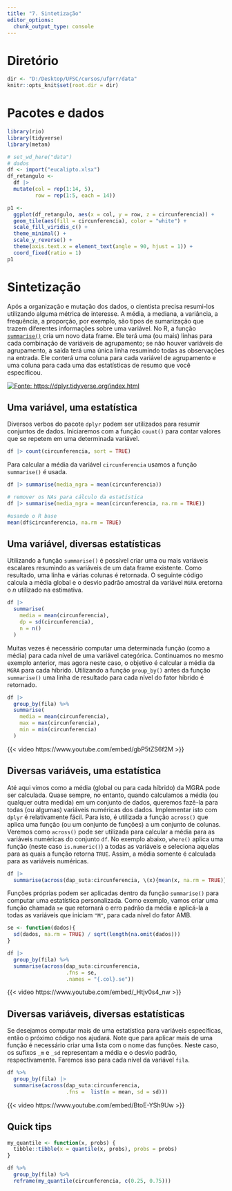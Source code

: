 ```yaml
---
title: "7. Sintetização"
editor_options: 
  chunk_output_type: console
---
```


# Diretório

```r
dir <- "D:/Desktop/UFSC/cursos/ufprr/data"
knitr::opts_knit$set(root.dir = dir)
```


# Pacotes e dados

```r
library(rio)
library(tidyverse)
library(metan)

# set_wd_here("data")
# dados
df <- import("eucalipto.xlsx")
df_retangulo <- 
  df |> 
  mutate(col = rep(1:14, 5),
         row = rep(1:5, each = 14))

p1 <- 
  ggplot(df_retangulo, aes(x = col, y = row, z = circunferencia)) +
  geom_tile(aes(fill = circunferencia), color = "white") +
  scale_fill_viridis_c() +
  theme_minimal() +
  scale_y_reverse() + 
  theme(axis.text.x = element_text(angle = 90, hjust = 1)) +
  coord_fixed(ratio = 1)
p1
```



# Sintetização

Após a organização e mutação dos dados, o cientista precisa resumi-los utilizando alguma métrica de interesse. A média, a mediana, a variância, a frequência, a proporção, por exemplo, são tipos de sumarização que trazem diferentes informações sobre uma variável. No R, a função [`summarise()`](https://dplyr.tidyverse.org/reference/summarise.html) cria um novo data frame. Ele terá uma (ou mais) linhas para cada combinação de variáveis de agrupamento; se não houver variáveis de agrupamento, a saída terá uma única linha resumindo todas as observações na entrada. Ele conterá uma coluna para cada variável de agrupamento e uma coluna para cada uma das estatísticas de resumo que você especificou.

[![Fonte: https://dplyr.tidyverse.org/index.html](figs/summarize.png)](https://dplyr.tidyverse.org/index.html)

## Uma variável, uma estatística

Diversos verbos do pacote `dplyr` podem ser utilizados para resumir conjuntos de dados. Iniciaremos com a função `count()` para contar valores que se repetem em uma determinada variável. 

```r
df |> count(circunferencia, sort = TRUE)
```


Para calcular a média da variável `circunferencia` usamos a função `summarise()` é usada.

```r
df |> summarise(media_ngra = mean(circunferencia))

# remover os NAs para cálculo da estatística
df |> summarise(media_ngra = mean(circunferencia, na.rm = TRUE))

#usando o R base
mean(df$circunferencia, na.rm = TRUE)
```


## Uma variável, diversas estatísticas

Utilizando a função `summarise()` é possível criar uma ou mais variáveis escalares resumindo as variáveis de um data frame existente. Como resultado, uma linha e várias colunas é retornada. O seguinte código calcula a média global e o desvio padrão amostral da variável `MGRA` eretorna o *n* utilizado na estimativa.

```r
df |>  
  summarise(
    media = mean(circunferencia),
    dp = sd(circunferencia),
    n = n()
  )
```

Muitas vezes é necessário computar uma determinada função (como a média) para cada nível de uma variável categórica. Continuamos no mesmo exemplo anterior, mas agora neste caso, o objetivo é calcular a média da `MGRA` para cada híbrido. Utilizando a função `group_by()` antes da função `summarise()` uma linha de resultado para cada nível do fator híbrido é retornado.

```r

df |>
  group_by(fila) %>%
  summarise(
    media = mean(circunferencia),
    max = max(circunferencia),
    min = min(circunferencia)
  )


```


{{< video https://www.youtube.com/embed/gbP5tZS6f2M >}}



## Diversas variáveis, uma estatística

Até aqui vimos como a média (global ou para cada híbrido) da MGRA pode ser calculada. Quase sempre, no entanto, quando calculamos a média (ou qualquer outra medida) em um conjunto de dados, queremos fazê-la para todas (ou algumas) variáveis numéricas dos dados. Implementar isto com `dplyr` é relativamente fácil. Para isto, é utilizada a função `across()` que aplica uma função (ou um conjunto de funções) a um conjunto de colunas. Veremos como `across()` pode ser utilizada para calcular a média para as variáveis numéricas do conjunto `df`. No exemplo abaixo, `where()` aplica uma função (neste caso `is.numeric()`) a todas as variáveis e seleciona aquelas para as quais a função retorna `TRUE`. Assim, a média somente é calculada para as variáveis numéricas.

```r
df |> 
  summarise(across(dap_suta:circunferencia, \(x){mean(x, na.rm = TRUE)})) 
```

Funções próprias podem ser aplicadas dentro da função `summarise()` para computar uma estatística personalizada. Como exemplo, vamos criar uma função chamada `se` que retornará o erro padrão da média e aplicá-la a todas as variáveis que iniciam `"M"`, para cada nível do fator AMB.

```r
se <- function(dados){
  sd(dados, na.rm = TRUE) / sqrt(length(na.omit(dados)))
}

df |>
  group_by(fila) %>%
  summarise(across(dap_suta:circunferencia,
                   .fns = se,
                   .names = "{.col}.se"))
```


{{< video https://www.youtube.com/embed/_Htjv0s4_nw >}}

## Diversas variáveis, diversas estatísticas

Se desejamos computar mais de uma estatística para variáveis específicas, então o próximo código nos ajudará. Note que para aplicar mais de uma função é necessário criar uma lista com o nome das funções. Neste caso, os sufixos `_m` e `_sd` representam a média e o desvio padrão, respectivamente. Faremos isso para cada nível da variável `fila`.

```r
df %>%
  group_by(fila) |> 
  summarise(across(dap_suta:circunferencia,
                   .fns =  list(m = mean, sd = sd)))
```



{{< video https://www.youtube.com/embed/BtoE-YSh9Uw >}}



## Quick tips

```r

my_quantile <- function(x, probs) {
  tibble::tibble(x = quantile(x, probs), probs = probs)
}

df %>%
  group_by(fila) %>%
  reframe(my_quantile(circunferencia, c(0.25, 0.75)))
```
